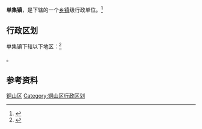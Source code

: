 {{中国乡级行政区|32/03/12/115/000}}

'''单集镇'''，是{{PRC admin/fullname|32/03/12/115/000|3}}下辖的一个[[乡镇|乡镇]]级行政单位。<ref>{{PRC admin/ref sgc|{{PRC admin/parent|32/03/12/115/000}}}}</ref>

== 行政区划 ==

单集镇下辖以下地区：<ref>{{PRC admin/ref sgc|32/03/12/115/000}}</ref>

{{PRC admin/children|32/03/12/115/000}}。

== 参考资料 ==

{{reflist}}

{{江苏省徐州市铜山区行政区划}}
{{江苏行政区划小作品}}
[[Category:徐州建制镇|铜山区]]
[[Category:铜山区行政区划|Category:铜山区行政区划]]